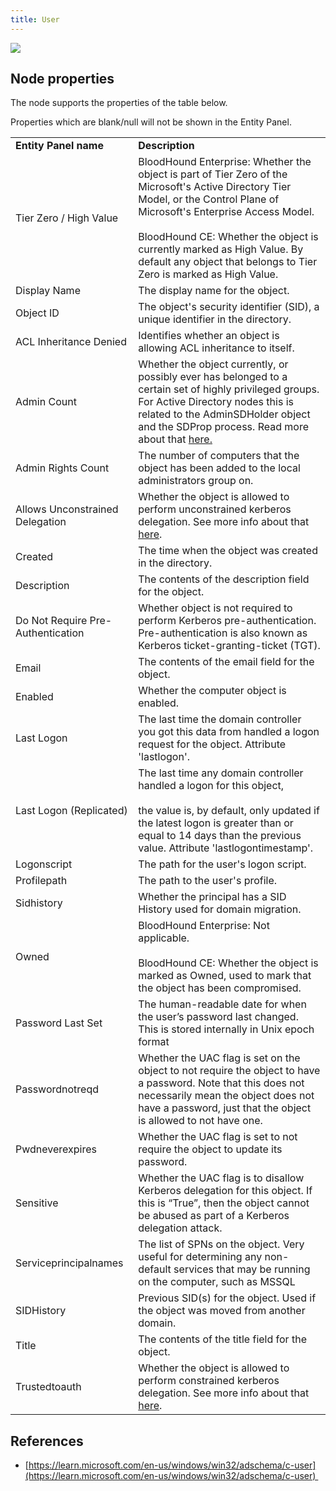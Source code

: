 ```yaml
---
title: User
---
```


<img src="/assets/community-edition-pill-tag.svg"/> 

## Node properties
The node supports the properties of the table below.

<Note>
Properties which are blank/null will not be shown in the Entity Panel.
</Note>

|     |     |
| --- | --- |
| **Entity Panel name** | **Description** |
| Tier Zero / High Value | BloodHound Enterprise: Whether the object is part of Tier Zero of the Microsoft's Active Directory Tier Model, or the Control Plane of Microsoft's Enterprise Access Model.  <br/>  <br/>BloodHound CE: Whether the object is currently marked as High Value. By default any object that belongs to Tier Zero is marked as High Value. |
| Display Name | The display name for the object. |
| Object ID | The object's security identifier (SID), a unique identifier in the directory. |
| ACL Inheritance Denied | Identifies whether an object is allowing ACL inheritance to itself. |
| Admin Count | Whether the object currently, or possibly ever has belonged to a certain set of highly privileged groups. For Active Directory nodes this is related to the AdminSDHolder object and the SDProp process. Read more about that [here.](https://adsecurity.org/?p=2053) |
| Admin Rights Count | The number of computers that the object has been added to the local administrators group on. |
| Allows Unconstrained Delegation | Whether the object is allowed to perform unconstrained kerberos delegation. See more info about that [here](https://blog.harmj0y.net/redteaming/another-word-on-delegation/). |
| Created | The time when the object was created in the directory. |
| Description | The contents of the description field for the object. |
| Do Not Require Pre-Authentication | Whether object is not required to perform Kerberos pre-authentication. Pre-authentication is also known as Kerberos ticket-granting-ticket (TGT). |
| Email | The contents of the email field for the object. |
| Enabled | Whether the computer object is enabled. |
| Last Logon | The last time the domain controller you got this data from handled a logon request for the object. Attribute 'lastlogon'. |
| Last Logon (Replicated) | The last time any domain controller handled a logon for this object,<br/><br/>the value is, by default, only updated if the latest logon is greater than or equal to 14 days than the previous value. Attribute 'lastlogontimestamp'. |
| Logonscript | The path for the user's logon script. |
| Profilepath | The path to the user's profile. |
| Sidhistory | Whether the principal has a SID History used for domain migration. |
| Owned | BloodHound Enterprise: Not applicable.  <br/>  <br/>BloodHound CE: Whether the object is marked as Owned, used to mark that the object has been compromised. |
| Password Last Set | The human-readable date for when the user’s password last changed. This is stored internally in Unix epoch format |
| Passwordnotreqd | Whether the UAC flag is set on the object to not require the object to have a password. Note that this does not necessarily mean the object does not have a password, just that the object is allowed to not have one. |
| Pwdneverexpires | Whether the UAC flag is set to not require the object to update its password. |
| Sensitive | Whether the UAC flag is to disallow Kerberos delegation for this object. If this is “True”, then the object cannot be abused as part of a Kerberos delegation attack. |
| Serviceprincipalnames | The list of SPNs on the object. Very useful for determining any non-default services that may be running on the computer, such as MSSQL |
| SIDHistory | Previous SID(s) for the object. Used if the object was moved from another domain. |
| Title | The contents of the title field for the object. |
| Trustedtoauth | Whether the object is allowed to perform constrained kerberos delegation. See more info about that [here](https://blog.harmj0y.net/redteaming/another-word-on-delegation/). |

## References

* [https://learn.microsoft.com/en-us/windows/win32/adschema/c-user](https://learn.microsoft.com/en-us/windows/win32/adschema/c-user) 

